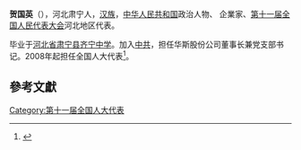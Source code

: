'''贺国英'''（{{bd|1949年||}}），河北肃宁人，[[汉族|汉族]]，[[中华人民共和国|中华人民共和国]]政治人物、  企業家、[[第十一届全国人民代表大会|第十一届全国人民代表大会]]河北地区代表。

毕业于[[河北省肃宁县齐宁中学|河北省肃宁县齐宁中学]]。加入[[中共|中共]]，担任华斯股份公司董事长兼党支部书记。2008年起担任全国人大代表<ref>{{cite news|title=全国人大代表信息-贺国英|url=http://210.82.31.1:8084/delegate/viewDelegate.action?dbid=110194|accessdate=2013-04-05|newspaper=全国人大网|archive-url=https://web.archive.org/web/20140529085035/http://www.npc.gov.cn/delegate/viewDelegate.action?dbid=110194|archive-date=2014-05-29|dead-url=yes}}</ref>。

==參考文獻==
{{reflist}}
[[Category:第十一届全国人大代表|Category:第十一届全国人大代表]]
